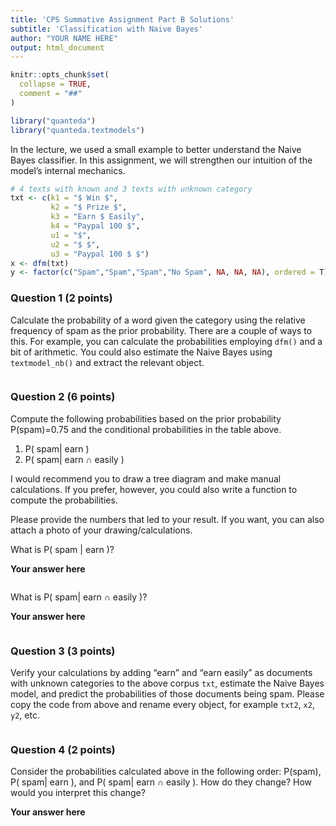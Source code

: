 ```yaml
---
title: 'CPS Summative Assignment Part B Solutions'
subtitle: 'Classification with Naive Bayes'
author: "YOUR NAME HERE"
output: html_document
---
```


```r
knitr::opts_chunk$set(
  collapse = TRUE,
  comment = "##"
)

library("quanteda")
library("quanteda.textmodels")
```




In the lecture, we used a small example to better understand the Naive Bayes classifier. In this assignment, we will strengthen our intuition of the model's internal mechanics.

```r
# 4 texts with known and 3 texts with unknown category
txt <- c(k1 = "$ Win $", 
         k2 = "$ Prize $", 
         k3 = "Earn $ Easily", 
         k4 = "Paypal 100 $",
         u1 = "$",
         u2 = "$ $",
         u3 = "Paypal 100 $ $")
x <- dfm(txt) 
y <- factor(c("Spam","Spam","Spam","No Spam", NA, NA, NA), ordered = T)
```

### Question 1 (2 points)

Calculate the probability of a word given the category using the relative frequency of spam as the prior probability. There are a couple of ways to this. For example, you can calculate the probabilities employing `dfm()` and a bit of arithmetic. You could also estimate the Naive Bayes using `textmodel_nb()` and extract the relevant object. 

```r

```


### Question 2 (6 points)

Compute the following probabilities based on the prior probability P(spam)=0.75 and the conditional probabilities in the table above.

1. P( spam| earn )
2. P( spam| earn ∩ easily )

I would recommend you to draw a tree diagram and make manual calculations. If you prefer, however, you could also write a function to compute the probabilities.

Please provide the numbers that led to your result. If you want, you can also attach a photo of your drawing/calculations.


What is P( spam | earn )?

**Your answer here**

> 

```r

```

What is P( spam| earn ∩ easily )? 

**Your answer here**

> 

```r

```


### Question 3 (3 points)

Verify your calculations by adding "earn" and "earn easily" as documents with unknown categories to the above corpus `txt`, estimate the Naive Bayes model, and predict the probabilities of those documents being spam. Please copy the code from above and rename every object, for example `txt2`, `x2`, `y2`, etc. 

```r


```


### Question 4 (2 points)

Consider the probabilities calculated above in the following order: P(spam), P( spam| earn ), and P( spam| earn ∩ easily ). How do they change? How would you interpret this change?

**Your answer here**

> 



